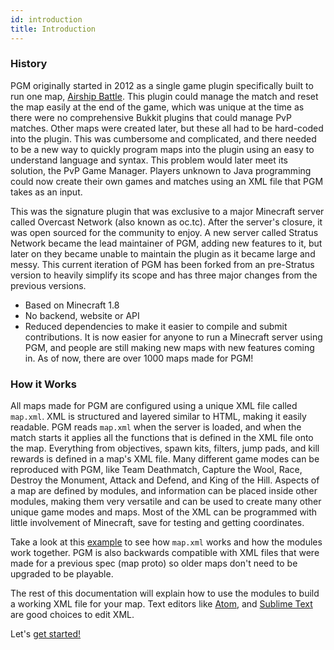```yaml
---
id: introduction
title: Introduction
---
```


### History

PGM originally started in 2012 as a single game plugin specifically built to run one map, [Airship Battle](https://youtu.be/3dLo8ytygWs).
This plugin could manage the match and reset the map easily at the end of the game, which was unique at the time as there were no comprehensive Bukkit plugins that could manage PvP matches.
Other maps were created later, but these all had to be hard-coded into the plugin.
This was cumbersome and complicated, and there needed to be a new way to quickly program maps into the plugin using an easy to understand language and syntax.
This problem would later meet its solution, the PvP Game Manager.
Players unknown to Java programming could now create their own games and matches using an XML file that PGM takes as an input.

This was the signature plugin that was exclusive to a major Minecraft server called Overcast Network (also known as oc.tc).
After the server's closure, it was open sourced for the community to enjoy.
A new server called Stratus Network became the lead maintainer of PGM, adding new features to it, but later on they became unable to maintain the plugin as it became large and messy.
This current iteration of PGM has been forked from an pre-Stratus version to heavily simplify its scope and has three major changes from the previous versions.
- Based on Minecraft 1.8
- No backend, website or API
- Reduced dependencies to make it easier to compile and submit contributions.
It is now easier for anyone to run a Minecraft server using PGM, and people are still making new maps with new features coming in.
As of now, there are over 1000 maps made for PGM!

### How it Works

All maps made for PGM are configured using a unique XML file called `map.xml`.
XML is structured and layered similar to HTML, making it easily readable.
PGM reads `map.xml` when the server is loaded, and when the match starts it applies all the functions that is defined in the XML file onto the map.
Everything from objectives, spawn kits, filters, jump pads, and kill rewards is defined in a map's XML file.
Many different game modes can be reproduced with PGM, like Team Deathmatch, Capture the Wool, Race, Destroy the Monument, Attack and Defend, and King of the Hill.
Aspects of a map are defined by modules, and information can be placed inside other modules, making them very versatile and can be used to create many other unique game modes and maps.
Most of the XML can be programmed with little involvement of Minecraft, save for testing and getting coordinates.

Take a look at this [example](/docs/examples/airship-battle) to see how `map.xml` works and how the modules work together.
PGM is also backwards compatible with XML files that were made for a previous spec (map proto) so older maps don't need to be upgraded to be playable.

The rest of this documentation will explain how to use the modules to build a working XML file for your map.
Text editors like [Atom](https://atom.io/), and [Sublime Text](https://www.sublimetext.com/) are good choices to edit XML.

Let's [get started!](/docs/modules/general/main/)
